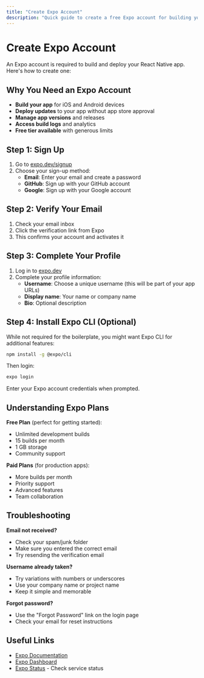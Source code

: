 ```yaml
---
title: "Create Expo Account"
description: "Quick guide to create a free Expo account for building your app"
---
```


# Create Expo Account

An Expo account is required to build and deploy your React Native app. Here's how to create one:

## Why You Need an Expo Account

- **Build your app** for iOS and Android devices
- **Deploy updates** to your app without app store approval
- **Manage app versions** and releases
- **Access build logs** and analytics
- **Free tier available** with generous limits

## Step 1: Sign Up

1. Go to [expo.dev/signup](https://expo.dev/signup)
2. Choose your sign-up method:
   - **Email**: Enter your email and create a password
   - **GitHub**: Sign up with your GitHub account
   - **Google**: Sign up with your Google account

## Step 2: Verify Your Email

1. Check your email inbox
2. Click the verification link from Expo
3. This confirms your account and activates it

## Step 3: Complete Your Profile

1. Log in to [expo.dev](https://expo.dev)
2. Complete your profile information:
   - **Username**: Choose a unique username (this will be part of your app URLs)
   - **Display name**: Your name or company name
   - **Bio**: Optional description

## Step 4: Install Expo CLI (Optional)

While not required for the boilerplate, you might want Expo CLI for additional features:

```bash
npm install -g @expo/cli
```

Then login:

```bash
expo login
```

Enter your Expo account credentials when prompted.

## Understanding Expo Plans

**Free Plan** (perfect for getting started):
- Unlimited development builds
- 15 builds per month
- 1 GB storage
- Community support

**Paid Plans** (for production apps):
- More builds per month
- Priority support
- Advanced features
- Team collaboration

## Troubleshooting

**Email not received?**
- Check your spam/junk folder
- Make sure you entered the correct email
- Try resending the verification email

**Username already taken?**
- Try variations with numbers or underscores
- Use your company name or project name
- Keep it simple and memorable

**Forgot password?**
- Use the "Forgot Password" link on the login page
- Check your email for reset instructions


## Useful Links

- [Expo Documentation](https://docs.expo.dev/)
- [Expo Dashboard](https://expo.dev/accounts/[username]/projects)
- [Expo Status](https://status.expo.dev/) - Check service status
